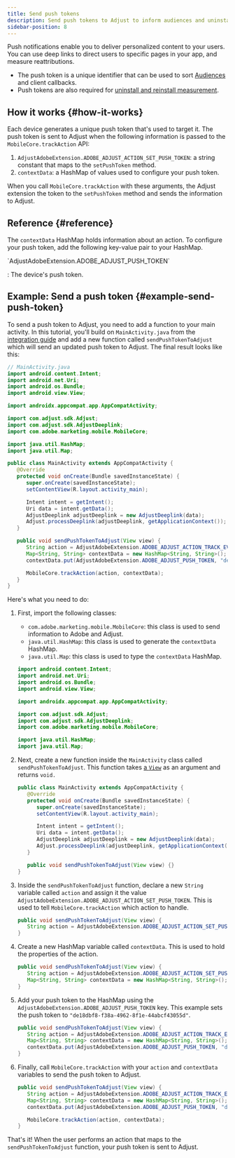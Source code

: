 ```yaml
---
title: Send push tokens
description: Send push tokens to Adjust to inform audiences and uninstall and reinstall measurement.
sidebar-position: 8
---
```


Push notifications enable you to deliver personalized content to your users. You can use deep links to direct users to specific pages in your app, and measure reattributions.

- The push token is a unique identifier that can be used to sort [Audiences](https://help.adjust.com/en/article/audiences) and client callbacks.
- Push tokens are also required for [uninstall and reinstall measurement](https://help.adjust.com/en/article/uninstalls-reinstalls).

## How it works {#how-it-works}

Each device generates a unique push token that's used to target it. The push token is sent to Adjust when the following information is passed to the `MobileCore.trackAction` API:

1. `AdjustAdobeExtension.ADOBE_ADJUST_ACTION_SET_PUSH_TOKEN`: a string constant that maps to the `setPushToken` method.
1. `contextData`: a HashMap of values used to configure your push token.

When you call `MobileCore.trackAction` with these arguments, the Adjust extension the token to the `setPushToken` method and sends the information to Adjust.

## Reference {#reference}

The `contextData` HashMap holds information about an action. To configure your push token, add the following key-value pair to your HashMap.

<DefList>
`AdjustAdobeExtension.ADOBE_ADJUST_PUSH_TOKEN`

: The device's push token.

</DefList>

## Example: Send a push token {#example-send-push-token}

To send a push token to Adjust, you need to add a function to your main activity. In this tutorial, you'll build on `MainActivity.java` from the [integration guide](/en/sdk/adobe-extension/android/integration) and add a new function called `sendPushTokenToAdjust` which will send an updated push token to Adjust. The final result looks like this:

```java
// MainActivity.java
import android.content.Intent;
import android.net.Uri;
import android.os.Bundle;
import android.view.View;

import androidx.appcompat.app.AppCompatActivity;

import com.adjust.sdk.Adjust;
import com.adjust.sdk.AdjustDeeplink;
import com.adobe.marketing.mobile.MobileCore;

import java.util.HashMap;
import java.util.Map;

public class MainActivity extends AppCompatActivity {
   @Override
   protected void onCreate(Bundle savedInstanceState) {
      super.onCreate(savedInstanceState);
      setContentView(R.layout.activity_main);

      Intent intent = getIntent();
      Uri data = intent.getData();
      AdjustDeeplink adjustDeeplink = new AdjustDeeplink(data);
      Adjust.processDeeplink(adjustDeeplink, getApplicationContext());
   }

   public void sendPushTokenToAdjust(View view) {
      String action = AdjustAdobeExtension.ADOBE_ADJUST_ACTION_TRACK_EVENT;
      Map<String, String> contextData = new HashMap<String, String>();
      contextData.put(AdjustAdobeExtension.ADOBE_ADJUST_PUSH_TOKEN, "de18dbf8-f38a-4962-8f1e-44abcf43055d");

      MobileCore.trackAction(action, contextData);
   }
}
```

Here's what you need to do:

1. First, import the following classes:

   - `com.adobe.marketing.mobile.MobileCore`: this class is used to send information to Adobe and Adjust.
   - `java.util.HashMap`: this class is used to generate the `contextData` HashMap.
   - `java.util.Map`: this class is used to type the `contextData` HashMap.

   <CodeBlock
   title="MainActivity.java"
   highlight="{range: 10}, {range: 12-13}">

   ```java
   import android.content.Intent;
   import android.net.Uri;
   import android.os.Bundle;
   import android.view.View;

   import androidx.appcompat.app.AppCompatActivity;

   import com.adjust.sdk.Adjust;
   import com.adjust.sdk.AdjustDeeplink;
   import com.adobe.marketing.mobile.MobileCore;

   import java.util.HashMap;
   import java.util.Map;
   ```

   </CodeBlock>

1. Next, create a new function inside the `MainActivity` class called `sendPushTokenToAdjust`. This function takes [a `View`](https://developer.android.com/reference/android/view/View) as an argument and returns `void.`

   <CodeBlock
   title="MainActivity.java"
   highlight="{range: 13}"
   startLineNumber={15}
   showLineNumbers>

   ```java
   public class MainActivity extends AppCompatActivity {
      @Override
      protected void onCreate(Bundle savedInstanceState) {
         super.onCreate(savedInstanceState);
         setContentView(R.layout.activity_main);

         Intent intent = getIntent();
         Uri data = intent.getData();
         AdjustDeeplink adjustDeeplink = new AdjustDeeplink(data);
         Adjust.processDeeplink(adjustDeeplink, getApplicationContext());
      }

      public void sendPushTokenToAdjust(View view) {}
   }
   ```

   </CodeBlock>

1. Inside the `sendPushTokenToAdjust` function, declare a new `String` variable called `action` and assign it the value `AdjustAdobeExtension.ADOBE_ADJUST_ACTION_SET_PUSH_TOKEN`. This is used to tell `MobileCore.trackAction` which action to handle.

   <CodeBlock
   title="MainActivity.java"
   highlight="{range: 2}"
   startLineNumber={27}
   showLineNumbers>

   ```java
   public void sendPushTokenToAdjust(View view) {
      String action = AdjustAdobeExtension.ADOBE_ADJUST_ACTION_SET_PUSH_TOKEN;
   }
   ```

   </CodeBlock>

1. Create a new HashMap variable called `contextData`. This is used to hold the properties of the action.

   <CodeBlock
   title="MainActivity.java"
   highlight="{range: 3}"
   startLineNumber={27}
   showLineNumbers>

   ```java
   public void sendPushTokenToAdjust(View view) {
      String action = AdjustAdobeExtension.ADOBE_ADJUST_ACTION_SET_PUSH_TOKEN;
      Map<String, String> contextData = new HashMap<String, String>();
   }
   ```

   </CodeBlock>

1. Add your push token to the HashMap using the `AdjustAdobeExtension.ADOBE_ADJUST_PUSH_TOKEN` key. This example sets the push token to `"de18dbf8-f38a-4962-8f1e-44abcf43055d"`.

   <CodeBlock
   title="MainActivity.java"
   highlight="{range: 4}"
   startLineNumber={27}
   showLineNumbers>

   ```java
   public void sendPushTokenToAdjust(View view) {
      String action = AdjustAdobeExtension.ADOBE_ADJUST_ACTION_TRACK_EVENT;
      Map<String, String> contextData = new HashMap<String, String>();
      contextData.put(AdjustAdobeExtension.ADOBE_ADJUST_PUSH_TOKEN, "de18dbf8-f38a-4962-8f1e-44abcf43055d");
   }
   ```

   </CodeBlock>

1. Finally, call `MobileCore.trackAction` with your `action` and `contextData` variables to send the push token to Adjust.

   <CodeBlock
   title="MainActivity.java"
   highlight="{range: 6}"
   startLineNumber={27}
   showLineNumbers>

   ```java
   public void sendPushTokenToAdjust(View view) {
      String action = AdjustAdobeExtension.ADOBE_ADJUST_ACTION_TRACK_EVENT;
      Map<String, String> contextData = new HashMap<String, String>();
      contextData.put(AdjustAdobeExtension.ADOBE_ADJUST_PUSH_TOKEN, "de18dbf8-f38a-4962-8f1e-44abcf43055d");

      MobileCore.trackAction(action, contextData);
   }
   ```

   </CodeBlock>

That's it! When the user performs an action that maps to the `sendPushTokenToAdjust` function, your push token is sent to Adjust.
